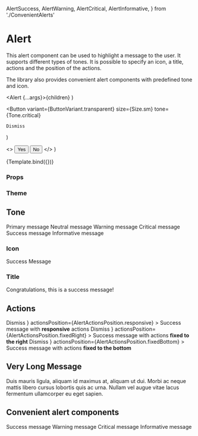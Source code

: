   AlertSuccess,
  AlertWarning,
  AlertCritical,
  AlertInformative,
} from './ConvenientAlerts'

<Meta title="Components/Alert/Alert" component={Alert} />

# Alert

This alert component can be used to highlight a message to the user.
It supports different types of tones. It is possible to specify an icon, a title, actions and the position of the actions.

The library also provides convenient alert components with predefined tone and icon.

  <Alert {...args}>{children}</Alert>
)

  <Button
    variant={ButtonVariant.transparent}
    size={Size.sm}
    tone={Tone.critical}
  >
    Dismiss
  </Button>
)

  <>
    <Button
      variant={ButtonVariant.transparent}
      size={Size.sm}
      tone={Tone.critical}
    >
      Yes
    </Button>
    <Button
      variant={ButtonVariant.transparent}
      size={Size.sm}
      tone={Tone.critical}
    >
      No
    </Button>
  </>
)

<Canvas>
  <Story
    name="Default"
    args={{
      children:
        'This alert component can be used to highlight a message to the user.',
      tone: Tone.critical,
      icon: 'Warning',
    }}
    argTypes={{
      title: { control: 'text' },
      tone: {
        options: Object.values(Tone),
        control: { type: 'select' },
      },
      icon: {
        options: ['None', 'Warning', 'Check', 'Info'],
        mapping: {
          None: undefined,
          Warning: IconWarning,
          Check: IconCheck,
          Info: IconInfo,
        },
        control: { type: 'select' },
      },
      actions: {
        options: ['None', 'DismissCritical', 'YesNoCritical'],
        mapping: {
          None: undefined,
          DismissCritical: DissmissCriticalButton,
          YesNoCritical: YesNoCriticalButtons,
        },
        control: { type: 'select' },
      },
    }}
  >
    {Template.bind({})}
  </Story>
</Canvas>

### Props

<ArgsTable story="Default" />

### Theme

<Theme component="alert" />

## Tone

<Canvas>
  <Story name="Primary">
    <Alert tone={Tone.primary}>Primary message</Alert>
  </Story>
  <Story name="Neutral">
    <Alert tone={Tone.neutral}>Neutral message</Alert>
  </Story>
  <Story name="Warning">
    <Alert tone={Tone.warning}>Warning message</Alert>
  </Story>
  <Story name="Critical">
    <Alert tone={Tone.critical}>Critical message</Alert>
  </Story>
  <Story name="Success">
    <Alert tone={Tone.success}>Success message</Alert>
  </Story>
  <Story name="Informative">
    <Alert tone={Tone.informative}>Informative message</Alert>
  </Story>
</Canvas>

### Icon

<Canvas>
  <Story name="Icon">
    <Alert icon={IconCheck} tone={Tone.success}>
      Success Message
    </Alert>
  </Story>
</Canvas>

### Title

<Canvas>
  <Story name="Title">
    <Alert icon={IconCheck} tone={Tone.success} title="Success">
      Congratulations, this is a success message!
    </Alert>
  </Story>
</Canvas>

## Actions

<Canvas>
  <Story name="ActionsResponsive">
    <Alert
      icon={IconCheck}
      tone={Tone.success}
      actions={
        <Button
          tone={Tone.success}
          variant={ButtonVariant.transparent}
          size={Size.sm}
        >
          Dismiss
        </Button>
      }
      actionsPosition={AlertActionsPosition.responsive}
    >
      Success message with <b>responsive</b> actions
    </Alert>
  </Story>
</Canvas>

<Canvas>
  <Story name="ActionsFixedRight">
    <Alert
      icon={IconCheck}
      tone={Tone.success}
      actions={
        <Button
          tone={Tone.success}
          variant={ButtonVariant.transparent}
          size={Size.sm}
        >
          Dismiss
        </Button>
      }
      actionsPosition={AlertActionsPosition.fixedRight}
    >
      Success message with actions <b>fixed to the right</b>
    </Alert>
  </Story>
</Canvas>

<Canvas>
  <Story name="ActionsFixedBottom">
    <Alert
      icon={IconCheck}
      tone={Tone.success}
      actions={
        <Button
          tone={Tone.success}
          variant={ButtonVariant.transparent}
          size={Size.sm}
        >
          Dismiss
        </Button>
      }
      actionsPosition={AlertActionsPosition.fixedBottom}
    >
      Success message with actions <b>fixed to the bottom</b>
    </Alert>
  </Story>
</Canvas>

## Very Long Message

<Canvas>
  <Story name="Very Long Message">
    <Alert icon={IconWarning} tone={Tone.critical}>
      Duis mauris ligula, aliquam id maximus at, aliquam ut dui. Morbi ac neque
      mattis libero cursus lobortis quis ac urna. Nullam vel augue vitae lacus
      fermentum ullamcorper eu eget sapien.
    </Alert>
  </Story>
</Canvas>

## Convenient alert components

<Canvas>
  <Story name="AlertSuccess">
    <AlertSuccess>Success message</AlertSuccess>
  </Story>
  <Story name="AlertWarning">
    <AlertWarning>Warning message</AlertWarning>
  </Story>
  <Story name="AlertCritical">
    <AlertCritical>Critical message</AlertCritical>
  </Story>
  <Story name="AlertInformative">
    <AlertInformative>Informative message</AlertInformative>
  </Story>
</Canvas>
